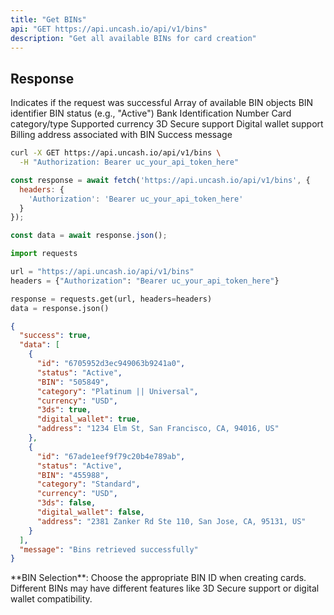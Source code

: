 ```yaml
---
title: "Get BINs"
api: "GET https://api.uncash.io/api/v1/bins"
description: "Get all available BINs for card creation"
---
```


## Response

<ResponseField name="success" type="boolean">
  Indicates if the request was successful
</ResponseField>

<ResponseField name="data" type="array">
  Array of available BIN objects
  <Expandable title="BIN object">
    <ResponseField name="id" type="string">BIN identifier</ResponseField>
    <ResponseField name="status" type="string">BIN status (e.g., "Active")</ResponseField>
    <ResponseField name="BIN" type="string">Bank Identification Number</ResponseField>
    <ResponseField name="category" type="string">Card category/type</ResponseField>
    <ResponseField name="currency" type="string">Supported currency</ResponseField>
    <ResponseField name="3ds" type="boolean">3D Secure support</ResponseField>
    <ResponseField name="digital_wallet" type="boolean">Digital wallet support</ResponseField>
    <ResponseField name="address" type="string">Billing address associated with BIN</ResponseField>
  </Expandable>
</ResponseField>

<ResponseField name="message" type="string">
  Success message
</ResponseField>

<RequestExample>

```bash cURL
curl -X GET https://api.uncash.io/api/v1/bins \
  -H "Authorization: Bearer uc_your_api_token_here"
```

```javascript JavaScript
const response = await fetch('https://api.uncash.io/api/v1/bins', {
  headers: {
    'Authorization': 'Bearer uc_your_api_token_here'
  }
});

const data = await response.json();
```

```python Python
import requests

url = "https://api.uncash.io/api/v1/bins"
headers = {"Authorization": "Bearer uc_your_api_token_here"}

response = requests.get(url, headers=headers)
data = response.json()
```

</RequestExample>

<ResponseExample>

```json Response
{
  "success": true,
  "data": [
    {
      "id": "6705952d3ec949063b9241a0",
      "status": "Active",
      "BIN": "505849",
      "category": "Platinum || Universal",
      "currency": "USD",
      "3ds": true,
      "digital_wallet": true,
      "address": "1234 Elm St, San Francisco, CA, 94016, US"
    },
    {
      "id": "67ade1eef9f79c20b4e789ab",
      "status": "Active", 
      "BIN": "455988",
      "category": "Standard",
      "currency": "USD",
      "3ds": false,
      "digital_wallet": false,
      "address": "2381 Zanker Rd Ste 110, San Jose, CA, 95131, US"
    }
  ],
  "message": "Bins retrieved successfully"
}
```

</ResponseExample>

<Info>
  **BIN Selection**: Choose the appropriate BIN ID when creating cards. Different BINs may have different features like 3D Secure support or digital wallet compatibility.
</Info>